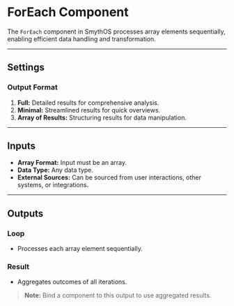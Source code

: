 # ForEach Component

The `ForEach` component in SmythOS processes array elements sequentially, enabling efficient data handling and transformation.

<Arcade  src="https://demo.arcade.software/712A7jqiMFGqgWkutOCL?embed&embed_mobile=tab&embed_desktop=inline&show_copy_link=true" title="ForEach | SmythOS" />

---

## Settings

### Output Format
1. **Full:** Detailed results for comprehensive analysis.
2. **Minimal:** Streamlined results for quick overviews.
3. **Array of Results:** Structuring results for data manipulation.

---

## Inputs

- **Array Format:** Input must be an array.
- **Data Type:** Any data type.
- **External Sources:** Can be sourced from user interactions, other systems, or integrations.

---

## Outputs

### Loop
- Processes each array element sequentially.

### Result
- Aggregates outcomes of all iterations.

> **Note:** Bind a component to this output to use aggregated results.